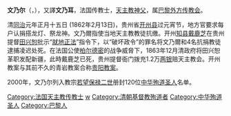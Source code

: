 {{noteTA|G1=法国地名}}
{{Infobox Saint
|name=聖文乃爾<br/>{{lang|fr|Saint Jean-Pierre Néel}}
|birth_date=1832年10月18日
|death_date={{death date and age|1862|2|18|1832|10|18}}
|feast_day=
|venerated_in=
|image=Jean-Pierre Neel.jpg
|imagesize=
|caption=
|birth_place={{Flag|Kingdom of France}}[[罗讷省|罗讷省]][[圣卡特琳_(罗讷省)|圣卡特琳]]
|death_place={{flag|Qing Dynasty}}[[貴州省|貴州省]][[開州|開州]]
|titles=殉教者
|beatified_date=
|beatified_place=
|beatified_by=
|canonized_date=2000年10月1日
|canonized_place=
|canonized_by=[[教宗|教宗]][[若望保祿二世|若望保祿二世]]
|attributes=
|patronage=
|major_shrine=
|suppressed_date=
|issues=
}}
'''文乃尔'''（{{lang-fr|Jean-Pierre Néel}}，{{bd|1832年||1862年}}），又譯'''文乃耳'''，法国传教士，[[天主教|天主教]][[神父|神父]]，属[[巴黎外方传教会|巴黎外方传教会]]。

清[[同治|同治]]元年正月十五日 (1862年2月13日)，贵州省[[开州_(明朝)|开州县]]过元宵节，地方官要求每户认捐搭龙灯、祭龙神。文乃爾指使当地天主教教徒抗缴。开州[[知县|知县]][[戴鹿芝|戴鹿芝]]在贵州提督[[田兴恕|田兴恕]]批示“[[就地正法|就地正法]]”指令下，以“破坏政令”的罪名将文乃爾和4名抗捐教徒逮捕凌迟处死。在法国公使[[柏尔德密|柏尔德密]]的战争威脅下，1863年12月清政府将田兴恕革职发配新疆，此時戴鹿芝已死，贵州提督衙门拨充1.2万[[两银|两银]]赔天主教会。开州教案与其前不久的青岩教案合称[[贵阳教案|贵阳教案]]。

2000年，文乃尔列入教宗[[若望保禄二世|若望保禄二世]]册封120位[[中华殉道圣人|中华殉道圣人]]名单。

[[Category:法国天主教传教士|Category:法国天主教传教士]]
[[Category:在华天主教传教士|w]]
[[Category:清朝基督教殉道者|Category:清朝基督教殉道者]]
[[Category:中华殉道圣人|Category:中华殉道圣人]]
[[Category:巴黎人|Category:巴黎人]]